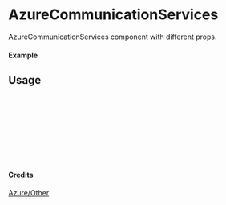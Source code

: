 
<Meta of={AzureCommunicationServices} title="Azure/Other/AzureCommunicationServices" />

# AzureCommunicationServices

AzureCommunicationServices component with different props.

#### Example

<Canvas of={AzureCommunicationServices.Primary} />

## Usage

```ts
import { AzureCommunicationServices } from "yadl-ui";

const Example = () => {
  return (
      <AzureCommunicationServices />
  );
};

export default Example;
```

#### Credits
[Azure/Other](https://learn.microsoft.com/en-us/azure/architecture/icons/)
